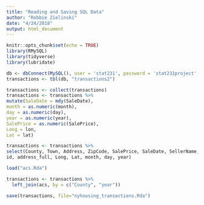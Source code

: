 ```yaml
---
title: "Reading and Saving SQL Data"
author: "Robbie Zielinski"
date: "4/24/2018"
output: html_document
---
```


```r
knitr::opts_chunk$set(echo = TRUE)
library(RMySQL)
library(tidyverse)
library(lubridate)
```

```r
db <- dbConnect(MySQL(), user = 'stat231', password = 'stat231project', dbname = "nyhousing", host = '148.85.253.214')
transactions <- tbl(db, "transactions2")
```

```r
transactions <- collect(transactions)
transactions <- transactions %>%
mutate(SaleDate = mdy(SaleDate),
month = as.numeric(month),
day = as.numeric(day),
year = as.numeric(year),
SalePrice = as.numeric(SalePrice),
Long = lon,
Lat = lat)
```

```r
transactions <- transactions %>%
select(County, Town, Address, ZipCode, SalePrice, SaleDate, SellerName, BuyerName,
id, address_full, Long, Lat, month, day, year)
```

```r
load("acs.Rda")

transactions <- transactions %>%
  left_join(acs, by = c("County", "year"))
```

```r
save(transactions, file="nyhousing_transactions.Rda")
```
